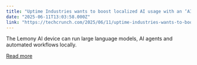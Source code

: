 ```yaml
---
title: "Uptime Industries wants to boost localized AI usage with an ‘AI-in-a-box’ called Lemony AI"
date: "2025-06-11T13:03:58.000Z"
link: "https://techcrunch.com/2025/06/11/uptime-industries-wants-to-boost-localized-ai-usage-with-an-ai-in-a-box-called-lemony-ai/"
---
```


The Lemony AI device can run large language models, AI agents and automated workflows locally.

[Read more](https://techcrunch.com/2025/06/11/uptime-industries-wants-to-boost-localized-ai-usage-with-an-ai-in-a-box-called-lemony-ai/)
